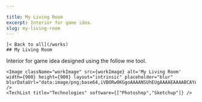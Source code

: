 ```yaml
---

title: My Living Room
excerpt: Interior for game idea.
slug: my-living-room
---
```



    [< Back to all](/works)
    ## My Living Room
    

  <div className="work-detail" data-id="1" data-disabled="0"
  data-featured="0" data-category="4" >
    Interior for game idea designed using the follow me tool.
    
    <Image className="workImage" src={workImage} alt='My Living Room' width={900} height={900} layout="intrinsic" placeholder="blur" blurDataUrl="data:image/png;base64,iVBORw0KGgoAAAANSUhEUgAAAAEAAAABCAYAAAAfFcSJAAAADUlEQVR42mNk+P+/HgAFhAJ/wlseKgAAAABJRU5ErkJggg==" />
    <TechList title="Technologies" software={["Photoshop","Sketchup"]} />
  </div>

   
    
